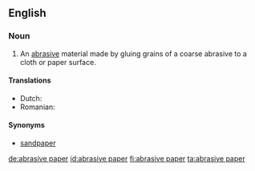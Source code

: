 ==English==

===Noun===
{{en-noun|-}}

# An [[abrasive]] material made by gluing grains of a coarse abrasive to a cloth or paper surface.

====Translations====
{{trans-top|abrasive material}}
* Dutch: {{t+|nl|schuurpapier|n}}
* Romanian: {{t|ro|hârtie abrazivă}}
{{trans-bottom}}

====Synonyms====
* [[sandpaper]]

[[de:abrasive paper]]
[[id:abrasive paper]]
[[fi:abrasive paper]]
[[ta:abrasive paper]]